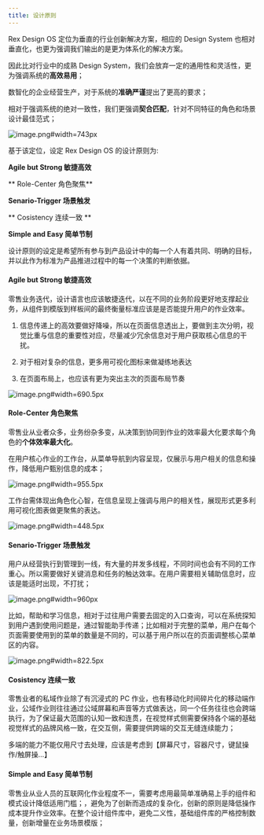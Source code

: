 ```yaml
---
title: 设计原则
---
```


<!--
  这个文件是从语雀文档同步生成的，请不要手动修改
  语雀文档地址 https://www.yuque.com/hema-fe/rex-design/principles
  同步时间：2021-04-29 20:50:10
-->

Rex Design OS 定位为垂直的行业创新解决方案，相应的 Design System 也相对垂直化，也更为强调我们输出的是更为体系化的解决方案。

因此比对行业中的成熟 Design System，我们会放弃一定的通用性和灵活性，更为强调系统的**高效易用**；

数智化的企业经营生产，对于系统的**准确严谨**提出了更高的要求；

相对于强调系统的绝对一致性，我们更强调**契合匹配**，针对不同特征的角色和场景设计最佳范式；

![image.png#width=743px](https://hippo-oss.oss-cn-hangzhou.aliyuncs.com/rex/design-images/principles/580166a0.png)

基于该定位，设定 Rex Design OS 的设计原则为:

**Agile but Strong 敏捷高效**

\*\* Role-Center 角色聚焦\*\*

**Senario-Trigger 场景触发**

\*\* Cosistency 连续一致 \*\*

**Simple and Easy 简单节制**

设计原则的设定是希望所有参与到产品设计中的每一个人有着共同、明确的目标，并以此作为标准为产品推进过程中的每一个决策的判断依据。

#### Agile but Strong 敏捷高效

零售业务迭代，设计语言也应该敏捷迭代，以在不同的业务阶段更好地支撑起业务，从组件到模版到样板间的最终衡量标准应该是是否能提升用户的作业效率。

1.  信息传递上的高效要做好降噪，所以在页面信息透出上，要做到主次分明，视觉比重与信息的重要性对应，尽量减少冗余信息对于用户获取核心信息的干扰。

2.  对于相对复杂的信息，更多用可视化图标来做凝练地表达

3.  在页面布局上，也应该有更为突出主次的页面布局节奏

![image.png#width=690.5px](https://hippo-oss.oss-cn-hangzhou.aliyuncs.com/rex/design-images/principles/423bb88b.png)

#### Role-Center 角色聚焦

零售业从业者众多，业务纷杂多变，从决策到协同到作业的效率最大化要求每个角色的**个体效率最大化**。

在用户核心作业的工作台，从菜单导航到内容呈现，仅展示与用户相关的信息和操作，降低用户甄别信息的成本；

![image.png#width=955.5px](https://hippo-oss.oss-cn-hangzhou.aliyuncs.com/rex/design-images/principles/78d14a9b.png)

工作台需体现出角色化心智，在信息呈现上强调与用户的相关性，展现形式更多利用可视化图表做更聚焦的表达。

![image.png#width=448.5px](https://hippo-oss.oss-cn-hangzhou.aliyuncs.com/rex/design-images/principles/de301206.png)

#### Senario-Trigger 场景触发

用户从经营执行到管理到一线，有大量的并发多线程，不同时间也会有不同的工作重心。所以需要做好关键消息和任务的触达效率。在用户需要相关辅助信息时，应该是能适时出现，不打扰；

![image.png#width=960px](https://hippo-oss.oss-cn-hangzhou.aliyuncs.com/rex/design-images/principles/679eb8d0.png)

比如，帮助和学习信息，相对于过往用户需要去固定的入口查询，可以在系统探知到用户遇到使用问题是，通过智能助手传递；比如相对于完整的菜单，用户在每个页面需要使用到的菜单的数量是不同的，可以基于用户所以在的页面调整核心菜单区的内容。

![image.png#width=822.5px](https://hippo-oss.oss-cn-hangzhou.aliyuncs.com/rex/design-images/principles/46bcf79d.png)

#### Cosistency 连续一致

零售业者的私域作业除了有沉浸式的 PC 作业，也有移动化时间碎片化的移动端作业，公域作业则往往通过公域屏幕和声音等方式做表达，同一个任务往往也会跨端执行，为了保证最大范围的认知一致和连贯，在视觉样式侧需要保持各个端的基础视觉样式的品牌风格一致，在交互侧，需要提供跨端的交互无缝连续能力；

多端的能力不能仅用尺寸去处理，应该是考虑到【屏幕尺寸，容器尺寸，键鼠操作/触屏操...】

#### Simple and Easy 简单节制

零售业从业人员的互联网化作业程度不一，需要考虑用最简单准确易上手的组件和模式设计降低适用门槛；，避免为了创新而造成的复杂化，创新的原则是降低操作成本提升作业效率。在整个设计组件库中，避免二义性，基础组件库的严格控制数量，创新增量在业务场景模版；
